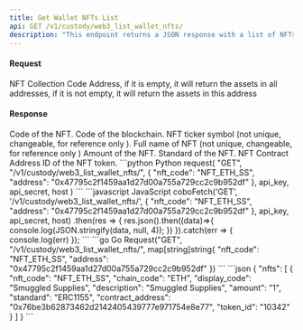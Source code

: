 ```yaml
---
title: Get Wallet NFTs List
api: GET /v1/custody/web3_list_wallet_nfts/ 
description: "This endpoint returns a JSON response with a list of NFTs (Non-Fungible Tokens) associated with a given wallet address. The response includes information such as the NFT code, chain code, display code, description, amount, standard, contract address, and token ID."
---
```

#### Request 

<ParamField query="nft_code" type="String" required>NFT Collection Code</ParamField>
<ParamField query="address" type="String" >Address, if it is empty, it will return the assets in all addresses, if it is not empty, it will return the assets in this address</ParamField>

#### Response
<ResponseField name="nfts" type="object[ ]">
  <Expandable title="object">
    <ResponseField name="nft_code" type="String" >Code of the NFT.</ResponseField>
    <ResponseField name="chain_code" type="String" >Code of the blockchain.</ResponseField>
    <ResponseField name="display_code" type="String" >NFT ticker symbol (not unique, changeable, for reference only ).</ResponseField>
    <ResponseField name="description" type="String" >Full name of NFT (not unique, changeable, for reference only )</ResponseField>
    <ResponseField name="amount" type="String" >Amount of the NFT.</ResponseField>
    <ResponseField name="standard" type="String" >Standard of the NFT.</ResponseField>
    <ResponseField name="contract_address" type="String" >NFT Contract Address</ResponseField>
    <ResponseField name="token_id" type="String" >ID of the NFT token.</ResponseField>
  </Expandable>
</ResponseField>

<RequestExample>
```python Python
request(
    "GET",
    "/v1/custody/web3_list_wallet_nfts/",
    {
        "nft_code": "NFT_ETH_SS",
        "address": "0x47795c2f1459aa1d27d00a755a729cc2c9b952df"
    },
    api_key, api_secret, host
)
```
```javascript JavaScript
coboFetch('GET', '/v1/custody/web3_list_wallet_nfts/', {
      "nft_code": "NFT_ETH_SS",
      "address": "0x47795c2f1459aa1d27d00a755a729cc2c9b952df"
}, api_key, api_secret, host)
    .then(res => {
        res.json().then((data)=>{
            console.log(JSON.stringify(data, null, 4));
        })
    }).catch(err => {
        console.log(err)
    });
```
```go Go
Request("GET", "/v1/custody/web3_list_wallet_nfts/", map[string]string{
      "nft_code": "NFT_ETH_SS",
      "address": "0x47795c2f1459aa1d27d00a755a729cc2c9b952df"
})
```
</RequestExample>

<ResponseExample>
```json
{
  "nfts": [
    {
      "nft_code": "NFT_ETH_SS",
      "chain_code": "ETH",
      "display_code": "Smuggled Supplies",
      "description": "Smuggled Supplies",
      "amount": "1",
      "standard": "ERC1155",
      "contract_address": "0x76be3b62873462d2142405439777e971754e8e77",
      "token_id": "10342"
    }
  ]
}
```
</ResponseExample>

